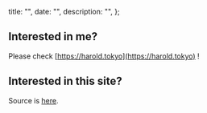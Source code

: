 
  title: "",
  date: "",
  description: "",
};

<Spacer y={2} />

## Interested in me?

Please check [https://harold.tokyo](https://harold.tokyo) !

<Spacer y={1} />

## Interested in this site?

Source is <a href="https://github.com/nadjaharold" target="_blank" rel="noopener noreferrer">here</a>.

<!-- <Display shadow caption="This website is blazingly fast.">
  <img src="https://user-images.githubusercontent.com/36184621/87223814-047fb380-c3bb-11ea-8a9c-77616a27ada7.png" />
</Display> -->

